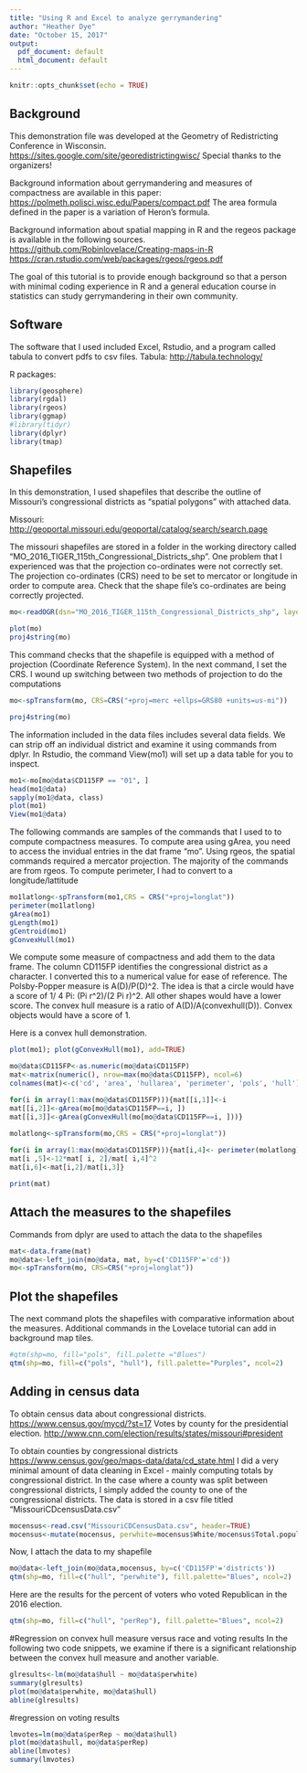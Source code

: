 ---
title: "Using R and Excel to analyze gerrymandering"
author: "Heather Dye"
date: "October 15, 2017"
output:
  pdf_document: default
  html_document: default
---

```{r setup, include=FALSE}
knitr::opts_chunk$set(echo = TRUE)
```
## Background

This demonstration file was developed at the Geometry of Redistricting Conference in Wisconsin. <https://sites.google.com/site/georedistrictingwisc/>
Special thanks to the organizers!

Background information about gerrymandering and measures of compactness are available in this paper: <https://polmeth.polisci.wisc.edu/Papers/compact.pdf>
The area formula defined in the paper is a variation of Heron's formula.

Background information about spatial mapping in R and the regeos package is available in the following sources.
<https://github.com/Robinlovelace/Creating-maps-in-R>
<https://cran.rstudio.com/web/packages/rgeos/rgeos.pdf>

The goal of this tutorial is to provide enough background so that a person with minimal coding experience in R and a general education course in statistics can study gerrymandering in their own community.

## Software

The software that I used included
Excel, Rstudio, and a program called tabula to convert pdfs to csv files.
Tabula: <http://tabula.technology/>

R packages:  

```{r, message=FALSE}
library(geosphere)
library(rgdal)
library(rgeos)
library(ggmap)
#library(tidyr)
library(dplyr)
library(tmap)
```


## Shapefiles

In this demonstration, I used shapefiles that describe the outline of Missouri's congressional districts as "spatial polygons" with attached data. 

Missouri: <http://geoportal.missouri.edu/geoportal/catalog/search/search.page>


The missouri shapefiles are stored in a folder in the working directory called "MO_2016_TIGER_115th_Congressional_Districts_shp ". One problem that I experienced was that the projection co-ordinates were not correctly set. The projection co-ordinates (CRS) need to be set to mercator or longitude in order to compute area. Check that the shape file's co-ordinates are being correctly projected. 
```{r shapes, message=FALSE}
mo<-readOGR(dsn="MO_2016_TIGER_115th_Congressional_Districts_shp", layer ="MO_2016_TIGER_115th_Congressional_Districts_shp")

plot(mo)
proj4string(mo)
```
This command checks that the shapefile is equipped with a method of projection (Coordinate Reference System). In the next command, I set the CRS. I wound up switching between two methods of projection to do the computations
```{r assignproj, message=FALSE}
mo<-spTransform(mo, CRS=CRS("+proj=merc +ellps=GRS80 +units=us-mi"))

proj4string(mo)
```


The information included in the data files includes several data fields. We can strip off an individual district and examine it using commands from dplyr. In Rstudio, the command
View(mo1) will set up a data table for you to inspect. 
```{r shapes2}
mo1<-mo[mo@data$CD115FP == "01", ]
head(mo1@data)
sapply(mo1@data, class)
plot(mo1)
View(mo1@data)
```

The following commands are samples of the commands that I used to to compute compactness measures. To compute area using gArea, you need to access the invidual entries in the dat frame "mo".  Using rgeos, the spatial commands required a mercator projection. The majority of the commands are from rgeos. To compute perimeter, I had to convert to a longitude/lattitude 

```{r compactness}
mo1latlong<-spTransform(mo1,CRS = CRS("+proj=longlat"))
perimeter(mo1latlong)
gArea(mo1)
gLength(mo1)
gCentroid(mo1)
gConvexHull(mo1)
```

We compute some measure of compactness and add them to the data frame. The column
CD115FP identifies the congressional district as a character. I converted this to a numerical value for ease of reference. The Polsby-Popper measure is
A(D)/P(D)^2. The idea is that a circle would have a score of 1/ 4 Pi:  (Pi r^2)/(2 Pi r)^2. All other shapes would have a lower score. The convex hull measure is a ratio of
A(D)/A(convexhull(D)). Convex objects would have a score of 1. 

Here is a convex hull demonstration.
```{r convexhulldemo}
plot(mo1); plot(gConvexHull(mo1), add=TRUE)
```



```{r polsbypop, message=FALSE}
mo@data$CD115FP<-as.numeric(mo@data$CD115FP)
mat<-matrix(numeric(), nrow=max(mo@data$CD115FP), ncol=6)
colnames(mat)<-c('cd', 'area', 'hullarea', 'perimeter', 'pols', 'hull')

for(i in array(1:max(mo@data$CD115FP))){mat[[i,1]]<-i
mat[[i,2]]<-gArea(mo[mo@data$CD115FP==i, ])
mat[[i,3]]<-gArea(gConvexHull(mo[mo@data$CD115FP==i, ]))}

molatlong<-spTransform(mo,CRS = CRS("+proj=longlat"))
  
for(i in array(1:max(mo@data$CD115FP))){mat[i,4]<- perimeter(molatlong)[i]
mat[i ,5]<-12*mat[ i, 2]/mat[ i,4]^2
mat[i,6]<-mat[i,2]/mat[i,3]}

print(mat)
```

## Attach the measures to the shapefiles
Commands from dplyr are used to attach the data to the shapefiles

```{r attach}
mat<-data.frame(mat)
mo@data<-left_join(mo@data, mat, by=c('CD115FP'='cd'))
mo<-spTransform(mo, CRS=CRS("+proj=longlat"))
```

## Plot the shapefiles 

The next command plots the shapefiles with comparative information about the measures.
Additional commands in the Lovelace tutorial can add in background map tiles. 

```{r plotshapes}
#qtm(shp=mo, fill="pols", fill.palette ="Blues")
qtm(shp=mo, fill=c("pols", "hull"), fill.palette="Purples", ncol=2)
```

## Adding in census data
To obtain census data about congressional districts. 
<https://www.census.gov/mycd/?st=17>
Votes by county for the presidential election.
<http://www.cnn.com/election/results/states/missouri#president>

To obtain counties by congressional districts
<https://www.census.gov/geo/maps-data/data/cd_state.html>
I did a very minimal amount of data cleaning in Excel - mainly computing totals by congressional district. In the case where a county was split between congressional districts, I simply added the county to one of the congressional districts. 
The data is stored in  a csv file titled "MissouriCDcensusData.csv"
```{r csvfiles}
mocensus<-read.csv("MissouriCDCensusData.csv", header=TRUE)
mocensus<-mutate(mocensus, perwhite=mocensus$White/mocensus$Total.population)
```

Now, I attach the data to my shapefile
```{r shapes3}
mo@data<-left_join(mo@data,mocensus, by=c('CD115FP'='districts'))
qtm(shp=mo, fill=c("hull", "perwhite"), fill.palette="Blues", ncol=2)
```



Here are the results for the percent of voters who voted Republican in the 2016 election.

```{r votecsvfiles}
qtm(shp=mo, fill=c("hull", "perRep"), fill.palette="Blues", ncol=2)
```

#Regression on convex hull measure versus race and voting results
In the following two code snippets, we examine if there is a significant relationship between the convex hull measure and another variable.

```{r regression}
glresults<-lm(mo@data$hull ~ mo@data$perwhite)
summary(glresults)
plot(mo@data$perwhite, mo@data$hull)
abline(glresults)
```


#regression on voting results
```{r votesregression}
lmvotes=lm(mo@data$perRep ~ mo@data$hull)
plot(mo@data$hull, mo@data$perRep)
abline(lmvotes)
summary(lmvotes)
```
